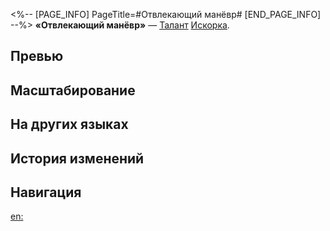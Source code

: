 <%-- [PAGE_INFO]
PageTitle=#Отвлекающий манёвр#
[END_PAGE_INFO] --%>
{{Навык Инфобокс
|Название         = Отвлекающий манёвр
|Изображение      = Навык Отвлекающий манёвр.png
|Персонаж         = Искорка
|Тип              = Талант
|Тэг              = Поддержка
|УронСтойк        = 
|ЭнергияГен       = 
|Энергия          = 
|Длительность     = 
|Описание         = Когда Искорка находится на поле боя, макс. количество очков навыков отряда увеличивается на 2. Каждое использованное союзником очко навыков повышает наносимый всеми союзниками урон на {{Цвет|Выделенный|3%—6,6%}}. Этот эффект длится 2 хода и может складываться до 3 раз.
|Свойство1        = 
|Масштабирование1 = 
}}
'''«Отвлекающий манёвр»''' — [[Талант]] [[Искорка]].

==Превью==
{{Превью
|Файл = Отвлекающий манёвр Превью
}}

==Масштабирование==
{{Масштабирование навыка|тип=Талант
|3%;3.3%;3.6%;3.9%;4.2%;4.5%;4.88%;5.25%;5.63%;6%;6.3%;6.6%;6.9%;7.2%;7.5%
}}

==На других языках==
{{На других языках
|en   = Red Herring
|zhs  = 叙述性诡计
|zht  = 敘述性詭計
|ja   = {{Rubi|叙述|じょじゅつ}}トリック
|ko   = 서술 트릭
|es   = Truco narrativo
|fr   = Fausse piste
|ru   = Отвлекающий манёвр
|th   = Red Herring
|vi   = Ngụy Biện Cá Trích Đỏ
|de   = Narrative Intrige
|id   = Red Herring
|pt   = Pista Falsa
}}

==История изменений==
{{История изменений|3.5}}

==Навигация==
{{Навык Навбокс|Искорка}}

[[en:]]